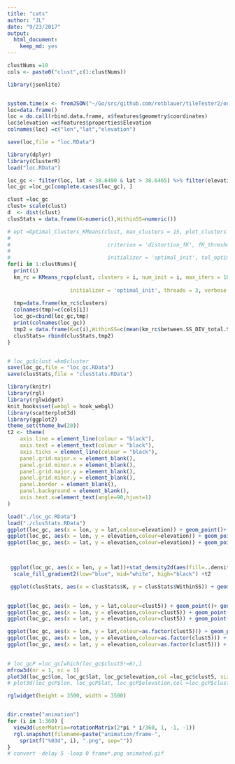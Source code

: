 ```yaml
---
title: "cats"
author: "JL"
date: "9/23/2017"
output: 
  html_document: 
    keep_md: yes
---
```


```r
clustNums =10
cols <- paste0("clust",c(1:clustNums))
```

```r
library(jsonlite)


system.time(x <- fromJSON("~/Go/src/github.com/rotblauer/tileTester2/out.json"))
loc=data.frame()
loc = do.call(rbind.data.frame, x$features$geometry$coordinates)
loc$elevation =x$features$properties$Elevation
colnames(loc) =c("lon","lat","elevation")

save(loc,file = "loc.RData")
```

```r
library(dplyr)
library(ClusterR)
load("loc.RData")

loc_gc <- filter(loc, lat < 38.6490 & lat > 38.6465) %>% filter(elevation>100&lon > -90.2785& lon < -90.274)
loc_gc =loc_gc[complete.cases(loc_gc), ]

clust =loc_gc
clust= scale(clust) 
d  <- dist(clust) 
clusStats = data.frame(K=numeric(),WithinSS=numeric())

# opt =Optimal_Clusters_KMeans(clust, max_clusters = 15, plot_clusters = T,
#                               
#                               criterion = 'distortion_fK', fK_threshold = 0.85,
#                               
#                               initializer = 'optimal_init', tol_optimal_init = 0.2)
for(i in 1:clustNums){
  print(i)
  km_rc = KMeans_rcpp(clust, clusters = i, num_init = i, max_iters = 1000, 
                    
                    initializer = 'optimal_init', threads = 3, verbose = T)
  
  tmp=data.frame(km_rc$clusters)
  colnames(tmp)=c(cols[i])
  loc_gc=cbind(loc_gc,tmp)
  print(colnames(loc_gc))
  tmp2 = data.frame(K=c(i),WithinSS=c(mean(km_rc$between.SS_DIV_total.SS)))
  clusStats= rbind(clusStats,tmp2)
}


# loc_gc$clust =km$cluster
save(loc_gc,file = "loc_gc.RData")
save(clusStats,file = "clusStats.RData")

```



```r
library(knitr)
library(rgl)
library(rglwidget)
knit_hooks$set(webgl = hook_webgl)
library(scatterplot3d)
library(ggplot2)
theme_set(theme_bw(20))
t2 <- theme(
    axis.line = element_line(colour = "black"),
    axis.text = element_text(colour = "black"),
    axis.ticks = element_line(colour = "black"),
    panel.grid.major.x = element_blank(),
    panel.grid.minor.x = element_blank(),
    panel.grid.major.y = element_blank(),
    panel.grid.minor.y = element_blank(),
    panel.border = element_blank(),
    panel.background = element_blank(),
    axis.text.x=element_text(angle=90,hjust=1)
)

load("./loc_gc.RData")
load("./clusStats.RData")
ggplot(loc_gc, aes(x = lon, y = lat,colour=elevation)) + geom_point()+ geom_density_2d()+t2
ggplot(loc_gc, aes(x = lon, y = elevation,colour=elevation)) + geom_point()+ geom_density_2d()+t2
ggplot(loc_gc, aes(x = lat, y = elevation,colour=elevation)) + geom_point()+ geom_density_2d()+t2



 ggplot(loc_gc, aes(x = lon, y = lat))+stat_density2d(aes(fill=..density..), geom="raster", contour=FALSE) +
  scale_fill_gradient2(low="blue", mid="white", high="black") +t2

 ggplot(clusStats, aes(x = clusStats$K, y = clusStats$WithinSS)) + geom_point()+t2

 
ggplot(loc_gc, aes(x = lon, y = lat,colour=clust5)) + geom_point()+ geom_density_2d()+t2
ggplot(loc_gc, aes(x = lon, y = elevation,colour=clust5)) + geom_point()+ geom_density_2d()+t2
ggplot(loc_gc, aes(x = lat, y = elevation,colour=clust5)) + geom_point()+ geom_density_2d()+t2

ggplot(loc_gc, aes(x = lon, y = lat,colour=as.factor(clust5))) + geom_point()+ t2
ggplot(loc_gc, aes(x = lon, y = elevation,colour=as.factor(clust5))) + geom_point()+ t2
ggplot(loc_gc, aes(x = lat, y = elevation,colour=as.factor(clust5))) + geom_point()+ t2

 
# loc_gcP =loc_gc[which(loc_gc$clust5!=6),]
mfrow3d(nr = 1, nc = 1)
plot3d(loc_gc$lon, loc_gc$lat, loc_gc$elevation,col =loc_gc$clust5, size=2 )
# plot3d(loc_gcP$lon, loc_gcP$lat, loc_gcP$elevation,col =loc_gcP$clust5 )

rglwidget(height = 3500, width = 3500)


dir.create("animation")
for (i in 1:360) {
  view3d(userMatrix=rotationMatrix(2*pi * i/360, 1, -1, -1))
  rgl.snapshot(filename=paste("animation/frame-",
    sprintf("%03d", i), ".png", sep=""))
}
# convert -delay 5 -loop 0 frame*.png animated.gif
```

